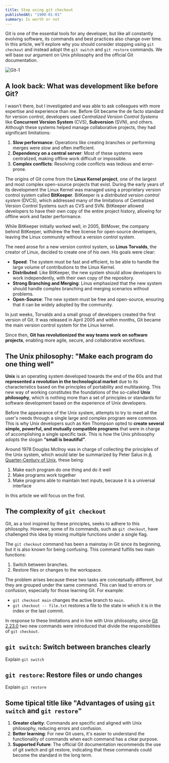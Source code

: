 ```yaml
---
title: Stop using git checkout
publishedAt: "1900-01-01"
summary: Is worth or not
---
```


Git is one of the essential tools for any developer, but like all constantly evolving software, its commands and best practices also change over time. In this article, we'll explore why you should consider stopping using `git checkout` and instead adopt the `git switch` and `git restore` commands. We will base our argument on Unix philosophy and the official Git documentation.

![Git-1](./git-1.jpg)

## A look back: What was development like before Git?

I wasn't there, but I investigated and was able to ask colleagues with more expertise and experience than me. Before Git became the de facto standard for version control, developers used _Centralized Version Control Systems_ like **Concurrent Version System** (CVS), **Subversion** (SVN), and others. Although these systems helped manage collaborative projects, they had significant limitations:

1. **Slow performance**: Operations like creating branches or performing merges were slow and often inefficient.
2. **Dependency on a central server**: Most of these systems were centralized, making offline work difficult or impossible.
3. **Complex conflicts**: Resolving code conflicts was tedious and error-prone.

The origins of Git come from the **Linux Kernel project**, one of the largest and most complex open-source projects that exist. During the early years of its development the Linux Kernel was managed using a proprietary version control system called **BitKeeper**. BitKeeper is a _distributed version control system_ (DVCS), which addressed many of the limitations of Centralized Version Control Systems such as CVS and SVN. BitKeeper allowed developers to have their own copy of the entire project history, allowing for offline work and faster performance.

While BitKeeper initially worked well, in 2005, BitMover, the company behind BitKeeper, withdrew the free license for open-source developers, leaving the Linux community without a version control system.

The need arose for a new version control system, so **Linus Torvalds**, the creator of Linux, decided to create one of his own. His goals were clear:

- **Speed**: The system must be fast and efficient, to be able to handle the large volume of contributions to the Linux Kernel.
- **Distributed**: Like BitKeeper, the new system should allow developers to work independently, with their own copy of the repository.
- **Strong Branching and Merging**: Linus emphasized that the new system should handle complex branching and merging scenarios without problems.
- **Open-Source**: The new system must be free and open-source, ensuring that it can be widely adopted by the community.

In just weeks, Torvalds and a small group of developers created the first version of Git. It was released in April 2005 and within months, Git became the main version control system for the Linux kernel.

Since then, **Git has revolutionized the way teams work on software projects**, enabling more agile, secure, and collaborative workflows.

## The Unix philosophy: "Make each program do one thing well"

**Unix** is ​​an operating system developed towards the end of the 60s and that **represented a revolution in the technological market** due to its characteristics based on the principles of portability and multitasking. This new way of working constitutes the foundations of the so-called **Unix philosophy**, which is nothing more than a set of principles or standards for software development based on the experience of Unix developers.

Before the appearance of the Unix system, attempts to try to meet all the user's needs through a single large and complex program were common. This is why Unix developers such as Ken Thompson opted to **create several simple, powerful, and mutually compatible programs** that were in charge of accomplishing a single specific task. This is how the Unix philosophy adopts the slogan **“small is beautiful”**.

Around 1978 Douglas Mcllroy was in charge of collecting the principles of the Unix system, which would later be summarized by Peter Salus in [A Quarter-Century of Unix](https://www.linuxjournal.com/article/2688), these being:

1. Make each program do one thing and do it well
2. Make programs work together
3. Make programs able to maintain text inputs, because it is a universal interface

In this article we will focus on the first.

## The complexity of `git checkout`

Git, as a tool inspired by these principles, seeks to adhere to this philosophy. However, some of its commands, such as `git checkout`, have challenged this idea by mixing multiple functions under a single flag.

The `git checkout` command has been a mainstay in Git since its beginning, but it is also known for being confusing. This command fulfills two main functions:

1. Switch between branches.
2. Restore files or changes to the workspace.

The problem arises because these two tasks are conceptually different, but they are grouped under the same command. This can lead to errors or confusion, especially for those learning Git. For example:

- `git checkout main` changes the active branch to `main`.
- `git checkout -- file.txt` restores a file to the state in which it is in the index or the last commit.

In response to these limitations and in line with Unix philosophy, since [Git 2.23.0](https://git-scm.com/docs/git/2.23.0) two new commands were introduced that divide the responsibilities of `git checkout`.

## `git switch`: Switch between branches clearly

Explain `git switch`

## `git restore`: Restore files or undo changes

Explain `git restore`

## Some tipical title like "Advantages of using `git switch` and `git restore`"

1. **Greater clarity**: Commands are specific and aligned with Unix philosophy, reducing errors and confusion.
2. **Better learning**: For new Git users, it's easier to understand the functionality of commands when each command has a clear purpose.
3. **Supported Future**: The official Git documentation recommends the use of git switch and git restore, indicating that these commands could become the standard in the long term.
